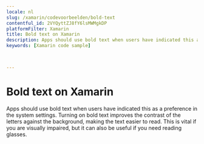 ```yaml
---
locale: nl
slug: /xamarin/codevoorbeelden/bold-text
contentful_id: 2VYQyttZJ8fY6lsMWMgkDP
platformFilter: Xamarin
title: Bold text on Xamarin
description: Apps should use bold text when users have indicated this as a preference in the system settings.
keywords: [Xamarin code sample]


	
---
```


# Bold text on Xamarin

Apps should use bold text when users have indicated this as a preference in the system settings. Turning on bold text improves the contrast of the letters against the background, making the text easier to read. This is vital if you are visually impaired, but it can also be useful if you need reading glasses.

<CodeSample id="text-bold" locale="nl" platform="xamarin"/>
